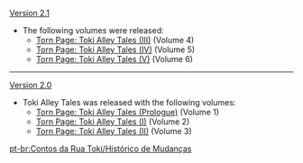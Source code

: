 {{Change History/Header}}
[[Version 2.1]]
* The following volumes were released:
** [[Torn Page: Toki Alley Tales (III)]] (Volume 4)
** [[Torn Page: Toki Alley Tales (IV)]] (Volume 5)
** [[Torn Page: Toki Alley Tales (V)]] (Volume 6)
----
[[Version 2.0]]
* Toki Alley Tales was released with the following volumes:
** [[Torn Page: Toki Alley Tales (Prologue)]] (Volume 1)
** [[Torn Page: Toki Alley Tales (I)]] (Volume 2)
** [[Torn Page: Toki Alley Tales (II)]] (Volume 3)
<noinclude>


[[pt-br:Contos da Rua Toki/Histórico de Mudanças]]
</noinclude>